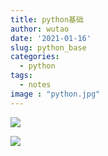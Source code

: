 ```yaml
---
title: python基础
author: wutao
date: '2021-01-16'
slug: python_base
categories:
  - python
tags:
  - notes
image : "python.jpg"
---
```


![](https://picgo-wutao.oss-cn-shanghai.aliyuncs.com/img/image-20210118230926897.png)

![](https://picgo-wutao.oss-cn-shanghai.aliyuncs.com/img/列表 - 坚果云_00.png)